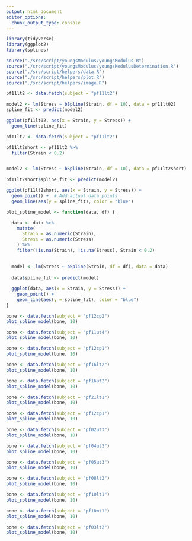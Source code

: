 ```yaml
---
output: html_document
editor_options: 
  chunk_output_type: console
---
```



```r
library(tidyverse)
library(ggplot2)
library(splines)

source("./src/script/youngsModulus/youngsModulus.R")
source("./src/script/youngsModulus/youngsModulusDetermination.R")
source("./src/script/helpers/data.R")
source("./src/script/helpers/plot.R")
source("./src/script/helpers/image.R")


```

```r
pf11lt2 <- data.fetch(subject = "pf11lt2")

model2 <- lm(Stress ~ bSpline(Strain, df = 10), data = pf11lt02)
spline_fit <- predict(model2)

ggplot(pf11lt02, aes(x = Strain, y = Stress)) +
  geom_line(spline_fit)


```

```r

pf11lt2 <- data.fetch(subject = "pf11lt2")

pf11lt2short <- pf11lt2 %>%
  filter(Strain < 0.2)


model2 <- lm(Stress ~ bSpline(Strain, df = 10), data = pf11lt2short)

pf11lt2short$spline_fit <- predict(model2)

ggplot(pf11lt2short, aes(x = Strain, y = Stress)) +
  geom_point() +  # Add actual data points
  geom_line(aes(y = spline_fit), color = "blue")

```


```r
plot_spline_model <- function(data, df) {

  data <- data %>%
    mutate(
      Strain = as.numeric(Strain),
      Stress = as.numeric(Stress)
    ) %>%
    filter(!is.na(Strain), !is.na(Stress), Strain < 0.2)
  

  model <- lm(Stress ~ bSpline(Strain, df = df), data = data)
  
  data$spline_fit <- predict(model)
  
  ggplot(data, aes(x = Strain, y = Stress)) +
    geom_point() +  
    geom_line(aes(y = spline_fit), color = "blue")  
}
```


```r
bone <- data.fetch(subject = "pf12cp2")
plot_spline_model(bone, 10)
```

```r
bone <- data.fetch(subject = "pf11ut4")
plot_spline_model(bone, 10)
```

```r
bone <- data.fetch(subject = "pf12cp1")
plot_spline_model(bone, 10)
```

```r
bone <- data.fetch(subject = "pf16lt2")
plot_spline_model(bone, 10)
```

```r
bone <- data.fetch(subject = "pf16ut2")
plot_spline_model(bone, 10)
```

```r
bone <- data.fetch(subject = "pf21lt1")
plot_spline_model(bone, 10)
```

```r
bone <- data.fetch(subject = "pf12cp1")
plot_spline_model(bone, 10)
```

```r
bone <- data.fetch(subject = "pf02ut3")
plot_spline_model(bone, 10)
```

```r
bone <- data.fetch(subject = "pf04ut3")
plot_spline_model(bone, 10)
```

```r
bone <- data.fetch(subject = "pf05ut3")
plot_spline_model(bone, 10)
```

```r
bone <- data.fetch(subject = "pf08lt2")
plot_spline_model(bone, 10)
```

```r
bone <- data.fetch(subject = "pf10lt1")
plot_spline_model(bone, 10)
```

```r
bone <- data.fetch(subject = "pf10mt1")
plot_spline_model(bone, 10)
```

```r
bone <- data.fetch(subject = "pf03lt2")
plot_spline_model(bone, 10)
```




